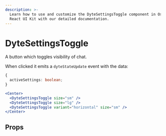```yaml
---
description: >-
  Learn how to use and customize the DyteSettingsToggle component in Ospi's
  React UI Kit with our detailed documentation.
---
```


# DyteSettingsToggle

A button which toggles visibility of chat.

When clicked it emits a `dyteStateUpdate` event with the data:

```ts
{
  activeSettings: boolean;
}
```

```jsx live
<Center>
  <DyteSettingsToggle size="sm" />
  <DyteSettingsToggle size="lg" />
  <DyteSettingsToggle variant="horizontal" size="sm" />
</Center>
```

## Props

<PropsTable of="dyte-settings-toggle" />

<head>
  <title>React UI Kit DyteSettingsToggle</title>
</head>
